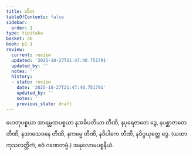 ```yaml
---
title: တိက
tableOfContents: false
sidebar:
  order: 1
type: tipitaka
basket: ab
book: p1-1
review:
  current: review
  updated: '2025-10-27T21:47:40.751791'
  updated_by: ''
  notes: ''
  history:
  - state: review
    date: '2025-10-27T21:47:40.751791'
    updated_by: ''
    notes: ''
    previous_state: draft
---
```



<ReviewStatus review={frontmatter.review} showDetails={true} />

<HypothesisAnnotation frontmatter={frontmatter} />

<DynamicBreadcrumb />

<Paragraph number="1856" book="p1-1">
ဟေတုပစ္စယာ အာရမ္မဏပစ္စယာ နအဓိပတိယာ တီဏိ, နပုရေဇာတေ ဒွေ, နပစ္ဆာဇာတေ တီဏိ, နအာသေဝနေ တီဏိ, နကမ္မေ တီဏိ, နဝိပါကေ တီဏိ, နဝိပ္ပယုတ္တေ ဒွေ.

</Paragraph>

<Paragraph number="1857" type="center" book="p1-1">
(ယထာ ကုသလတ္တိကံ, ဧဝံ ဂဏေတဗ္ဗံ.)



</Paragraph>

<Paragraph number="1858" type="center" book="p1-1">
အနုလောမပစ္စနီယံ.
</Paragraph>